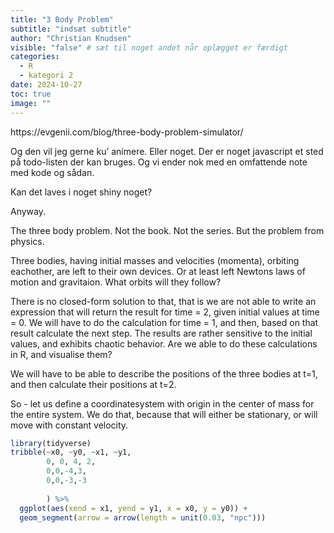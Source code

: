 ```yaml
---
title: "3 Body Problem"
subtitle: "indsæt subtitle"
author: "Christian Knudsen"
visible: "false" # sæt til noget andet når oplægget er færdigt
categories:
  - R
  - kategori 2
date: 2024-10-27
toc: true
image: ""
---
```



https://evgenii.com/blog/three-body-problem-simulator/

Og den vil jeg gerne ku' animere. Eller noget. Der er noget javascript et 
sted på todo-listen der kan bruges. Og vi ender nok med en omfattende
note med kode og sådan. 

Kan det laves i noget shiny noget?

Anyway.

The three body problem. Not the book. Not the series. But the problem from 
physics. 

Three bodies, having initial masses and velocities (momenta), orbiting eachother,
are left to their
own devices. Or at least left Newtons laws of motion and gravitaion. What
orbits will they follow?

There is no closed-form solution to that, that is we are not able to write an
expression that will return the result for time = 2, given initial values at 
time = 0.
We will have to do the calculation for time = 1, and then, based on that result
calculate the next step. The results are rather sensitive to the initial values,
and exhibits chaotic behavior. Are we able to do these calculations in R, and
visualise them?

We will have to be able to describe the positions of the three bodies at t=1, and
then calculate their positions at t=2.

So - let us define a coordinatesystem with origin in the center of mass for the
entire system. We do that, because that will either be stationary, or will move
with constant velocity.

```r
library(tidyverse)
tribble(~x0, ~y0, ~x1, ~y1,
        0, 0, 4, 2,
        0,0,-4,3,
        0,0,-3,-3
        
        ) %>% 
  ggplot(aes(xend = x1, yend = y1, x = x0, y = y0)) +
  geom_segment(arrow = arrow(length = unit(0.03, "npc")))
```

